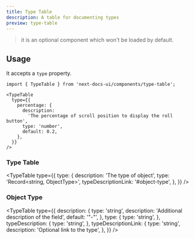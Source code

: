 ```yaml
---
title: Type Table
description: A table for documenting types
preview: type-table
---
```


> it is an optional component which won't be loaded by default.

## Usage

It accepts a `type` property.

```mdx
import { TypeTable } from 'next-docs-ui/components/type-table';

<TypeTable
  type={{
    percentage: {
      description:
        'The percentage of scroll position to display the roll button',
      type: 'number',
      default: 0.2,
    },
  }}
/>
```

### Type Table

<TypeTable
  type={{
    type: {
      description: 'The type of object',
      type: 'Record<string, ObjectType>',
      typeDescriptionLink: '#object-type',
    },
  }}
/>

### Object Type

<TypeTable
  type={{
    description: {
      type: 'string',
      description: 'Additional description of the field',
      default: '"-"',
    },
    type: {
      type: 'string',
    },
    typeDescription: {
      type: 'string',
    },
    typeDescriptionLink: {
      type: 'string',
      description: 'Optional link to the type',
    },
  }}
/>
